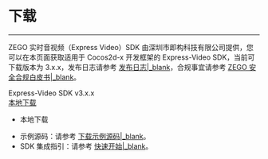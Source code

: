 # 下载

- - -

ZEGO 实时音视频（Express Video）SDK 由深圳市即构科技有限公司提供，您可以在本页面获取适用于 Cocos2d-x 开发框架的 Express-Video SDK，当前可下载版本为 3.x.x，发布日志请参考 [发布日志\|_blank](!DownloadSDK/Release_Notes)，合规事宜请参考 [ZEGO 安全合规白皮书\|_blank](#16142)。

<div class="sdk-download-wrapper download-area">
    <div class="sdk-download-item-wrapper">
      <div class="download-title">Express-Video SDK v3.x.x</div>
      <div class="download-selector">
        <div class="download-select-wrapper" style="padding-right: 0;">
          <a class="download-target-btn" href="javascript:void(0);">本地下载</a>
          <ul class="download-dropdown-list">
            <li data-href="https://storage.zego.im/express/video/cocos2dx/zh/zego-express-video-cocos2dx-zh.zip"
              class="dropdown-option">
              本地下载
            </li>
          </ul>
        </div>
      </div>
    </div>
  </div>

<div class="mk-hint">

- 示例源码：请参考 [下载示例源码\|_blank](!DownloadDemo/DownloadDemo)。
- SDK 集成指引：请参考 [快速开始\|_blank](!Integration/SDK_Integration)。
</div>

<!-- Zego-Split-Line Do Not Remove Me -->
